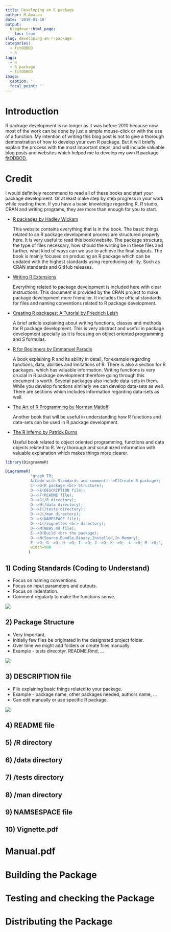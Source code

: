 ```yaml
---
title: Developing an R package
author: M.Amalan
date: '2019-01-10'
output:
  blogdown::html_page:
    toc: true
slug: developing-an-r-package
categories:
  - fitODBOD
  - R
tags:
  - R
  - R package
  - fitODBOD
image:
  caption: ''
  focal_point: ''
---
```


# Introduction

R package development is no longer as it was before 2010 because now most of the work can be done by
just a simple mouse-click or with the use of a function. My intention of writing this blog post is not to 
give a thorough demonstration of how to develop your own R package. But it will briefly explain the 
process with the most important steps, and will include valuable blog posts and websites which helped me
to develop my own R package [fitODBOD.](https://cran.r-project.org/package=fitODBOD)

# Credit
  
  I would definitely recommend to read all of these books and start your package development. Or
  at least make step by step progress in your work while reading them. If you have a basic knowledge 
  regarding R, R studio, CRAN and writing programs, they are more than enough for you to start.
  
* [R packages by Hadley Wickam](http://r-pkgs.had.co.nz/)

  This website contains everything that is in the book. The basic things related to an R
  package development process are structured properly here. It is very useful to read this 
  book/website. The package structure, the type of files necessary, how should the writing be
  in these files and further, what kind of ways can we use to achieve the final outputs. 
  The book is mainly focused on producing an R package which can be updated with the highest 
  standards using reproducing ability. Such as CRAN standards and GitHub releases. 
  
* [Writing R Extensions](https://cran.r-project.org/doc/manuals/r-release/R-exts.html)

  Everything related to package development is included here with clear instructions.
  This document is provided by the CRAN project to make package development more friendlier.
  It includes the official standards for files and naming conventions related to R package 
  development. 
  
* [Creating R packages: A Tutorial by Friedrich Leish](https://cran.r-project.org/doc/contrib/Leisch-CreatingPackages.pdf) 

  A brief article explaining about writing functions, classes and methods for R package development. 
  This is very abstract and useful in package development specially as it is focusing on object oriented
  programming and S formulas. 
  
* [R for Beginners by Emmanuel Paradis](https://cran.r-project.org/doc/contrib/Paradis-rdebuts_en.pdf)

  A book explaining R and its ability in detail, for example regarding functions, data, abilities and 
  limitations of R. There is also a section for R packages, which has valuable information. Writing functions
  is very crucial in R package development therefore going through this document is worth. Several packages
  also include data-sets in them. While you develop functions similarly we can develop data-sets as well. There 
  are sections which includes information regarding data-sets as well.
  
* [The Art of R Programming by Norman Matloff](http://diytranscriptomics.com/Reading/files/The%20Art%20of%20R%20Programming.pdf)
  
  Another book that will be useful in understanding how R functions and data-sets can be used in R package
  development. 
  
* [The R Inferno by Patrick Burns](https://www.burns-stat.com/pages/Tutor/R_inferno.pdf) 

  Useful book related to object oriented programming, functions and data objects related to R. Very thorough and 
  scrutinized information with valuable explanation which makes things more clearer. 
  
```r
library(DiagrammeR)

DiagrammeR(
           "graph TB;
           A(Code with Standards and comment)-->C(Create R package);
           C-->D(R package <br> Structure);
           D-->E(DESCRIPTION file);
           D-->F(README file);
           D-->G(/R directory);
           D-->H(/data directory);
           D-->I(/tests directory);
           D-->J(/man directory);
           D-->K(NAMESPACE file);
           D-->L(/vignettes <br> directory);
           D-->M(NEWS.md file);
           E-->O(Build <br> the package);
           O-->N(Source,Bundle,Binary,Installed,In Memory);
           F-->O; G-->O; H-->O; I-->O; J-->O; K-->O;  L-->O; M-->O;",
           width=900
          )
```

## 1) Coding Standards (Coding to Understand)

* Focus on naming conventions.
* Focus on input parameters and outputs.
* Focus on indentation.
* Comment regularly to make the functions sense.

![](/YourOwnPackage/codingstandards/figure1.PNG)

## 2) Package Structure

* Very Important. 
* Initially few files be originated in the designated project folder.
* Over time we might add folders or create files manually. 
* Example - tests direcotyr, README.Rmd, ...

![](/YourOwnPackage/directory/figure1.PNG)

## 3) DESCRIPTION file

* File explaining basic things related to your package.
* Example - package name, other packages needed, authors name, ...
* Can edit manually or use specific R package.

![](/YourOwnPackage/otherfiles/figure1.PNG)

## 4) README file

## 5) /R directory

## 6) /data directory

## 7) /tests directory

## 8) /man directory

## 9) NAMSESPACE file

## 10) Vignette.pdf

# Manual.pdf

# Building the Package

# Testing and checking the Package

# Distributing the Package

